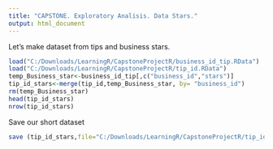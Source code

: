 ```yaml
---
title: "CAPSTONE. Exploratory Analisis. Data Stars."
output: html_document
---
```



Let's make  dataset from  tips and business stars.
   


```r

load("C:/Downloads/LearningR/CapstoneProjectR/business_id_tip.RData")
load("C:/Downloads/LearningR/CapstoneProjectR/tip_id.RData")
temp_Business_star<-business_id_tip[,c("business_id","stars")]
tip_id_stars<-merge(tip_id,temp_Business_star, by= "business_id") 
rm(temp_Business_star)
head(tip_id_stars)
nrow(tip_id_stars)

```

Save our short dataset

```r
save (tip_id_stars,file="C:/Downloads/LearningR/CapstoneProjectR/tip_id_stars.RData")

```
